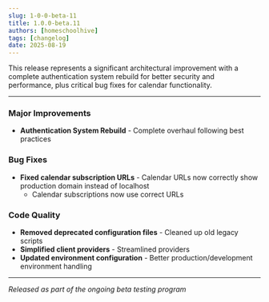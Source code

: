 ```yaml
---
slug: 1-0-0-beta-11
title: 1.0.0-beta.11
authors: [homeschoolhive]
tags: [changelog]
date: 2025-08-19
---
```


This release represents a significant architectural improvement with a complete authentication system rebuild for better security and performance, plus critical bug fixes for calendar functionality.
<!-- truncate -->
---

### Major Improvements

- **Authentication System Rebuild** - Complete overhaul following best practices

### Bug Fixes

- **Fixed calendar subscription URLs** - Calendar URLs now correctly show production domain instead of localhost
  - Calendar subscriptions now use correct URLs

### Code Quality

- **Removed deprecated configuration files** - Cleaned up old legacy scripts
- **Simplified client providers** - Streamlined providers
- **Updated environment configuration** - Better production/development environment handling

---

*Released as part of the ongoing beta testing program*
